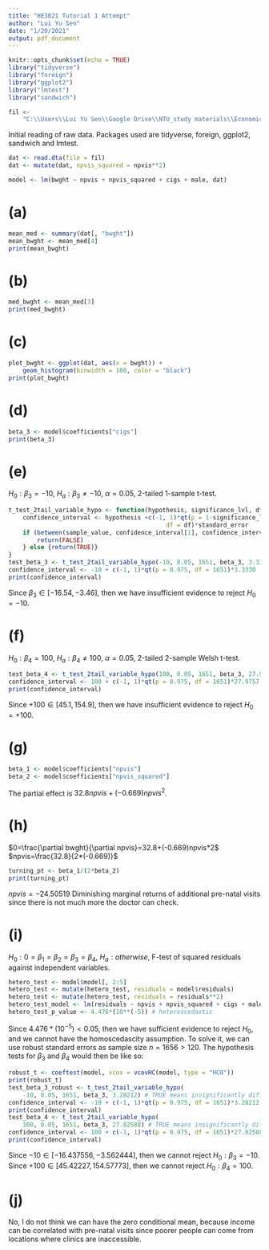 ```yaml
---
title: "HE3021 Tutorial 1 Attempt"
author: "Lui Yu Sen"
date: "1/20/2021"
output: pdf_document
---
```


```r
knitr::opts_chunk$set(echo = TRUE)
library("tidyverse")
library("foreign")
library("ggplot2")
library("lmtest")
library("sandwich")
```

```r
fil <- 
    "C:\\Users\\Lui Yu Sen\\Google Drive\\NTU_study materials\\Economics\\HE3021 Intermediate Econometrics\\Week 1\\HE3021-Week-1-Tutorial-1\\rawdata\\bwght2.dta"
```

Initial reading of raw data. Packages used are tidyverse, foreign, ggplot2, sandwich and lmtest.

```r
dat <- read.dta(file = fil)
dat <- mutate(dat, npvis_squared = npvis**2)

model <- lm(bwght ~ npvis + npvis_squared + cigs + male, dat)
```

# (a)
```r
mean_med <- summary(dat[, "bwght"])
mean_bwght <- mean_med[4]
print(mean_bwght)
```

# (b)
```r
med_bwght <- mean_med[3]
print(med_bwght)
```

# (c)
```r
plot_bwght <- ggplot(dat, aes(x = bwght)) + 
    geom_histogram(binwidth = 100, color = "black")
print(plot_bwght)
```

# (d)
```r
beta_3 <- model$coefficients["cigs"]
print(beta_3)
```

# (e)
$H_0:\beta_3=-10$, $H_a:\beta_3\neq-10$, $\alpha=0.05$, 2-tailed 1-sample t-test.
```r
t_test_2tail_variable_hypo <- function(hypothesis, significance_lvl, df, sample_value, standard_error){
    confidence_interval <- hypothesis +c(-1, 1)*qt(p = 1-significance_lvl/2,
                                            df = df)*standard_error
    if (between(sample_value, confidence_interval[1], confidence_interval[2])){
        return(FALSE)
    } else {return(TRUE)}
}
test_beta_3 <- t_test_2tail_variable_hypo(-10, 0.05, 1651, beta_3, 3.3330) # TRUE means insignificantly different from -10
confidence_interval <- -10 + c(-1, 1)*qt(p = 0.975, df = 1651)*3.3330
print(confidence_interval)
```
Since $\beta_3\in[-16.54,-3.46]$, then we have insufficient evidence to reject $H_0=-10$.

# (f)
$H_0:\beta_4=100$, $H_a:\beta_4\neq100$, $\alpha=0.05$, 2-tailed 2-sample Welsh t-test.
```r
test_beta_4 <- t_test_2tail_variable_hypo(100, 0.05, 1651, beta_3, 27.9757) # TRUE means insignificantly different from +100
confidence_interval <- 100 + c(-1, 1)*qt(p = 0.975, df = 1651)*27.9757
print(confidence_interval)
```
Since $+100\in[45.1,154.9]$, then we have insufficient evidence to reject $H_0=+100$.

# (g)
```r
beta_1 <- model$coefficients["npvis"]
beta_2 <- model$coefficients["npvis_squared"]
```
The partial effect is $32.8npvis+(-0.669)npvis^2$.

# (h)
$0=\frac{\partial bwght}{\partial npvis}=32.8+(-0.669)npvis*2$
$npvis=\frac{32.8}{2*(-0.669)}$
```r
turning_pt <- beta_1/(2*beta_2)
print(turning_pt)
```
$npvis= -24.50519$
Diminishing marginal returns of additional pre-natal visits since there is not much more the doctor can check.

# (i)
$H_0:0=\beta_1=\beta_2=\beta_3=\beta_4$, $H_a:otherwise$, F-test of squared residuals against independent variables.
```r
hetero_test <- model$model[, 2:5]
hetero_test <- mutate(hetero_test, residuals = model$residuals)
hetero_test <- mutate(hetero_test, residuals = residuals**2)
hetero_test_model <- lm(residuals ~ npvis + npvis_squared + cigs + male, hetero_test)
hetero_test_p_value <- 4.476*(10**(-5)) # heteroscedastic
```
Since $4.476*(10^{-5})<0.05$, then we have sufficient evidence to reject $H_0$, and we cannot have the homoscedascity assumption.
To solve it, we can use robust standard errors as sample size $n=1656>120$. The hypothesis tests for $\beta_3$ and $\beta_4$ would then be like so:
```r
robust_t <- coeftest(model, vcov = vcovHC(model, type = "HC0"))
print(robust_t)
test_beta_3_robust <- t_test_2tail_variable_hypo(
    -10, 0.05, 1651, beta_3, 3.28212) # TRUE means insignificantly different from -10
confidence_interval <- -10 + c(-1, 1)*qt(p = 0.975, df = 1651)*3.28212
print(confidence_interval)
test_beta_4 <- t_test_2tail_variable_hypo(
    100, 0.05, 1651, beta_3, 27.82588) # TRUE means insignificantly different from +100
confidence_interval <- 100 + c(-1, 1)*qt(p = 0.975, df = 1651)*27.82588
print(confidence_interval)
```
Since $-10\in[-16.437556,-3.562444]$, then we cannot reject $H_0:\beta_3=-10$.
Since $+100\in[45.42227,154.57773]$, then we cannot reject $H_0:\beta_4=100$.

# (j)

No, I do not think we can have the zero conditional mean, because income can be correlated with pre-natal visits since poorer people can come from locations where clinics are inaccessible. 
